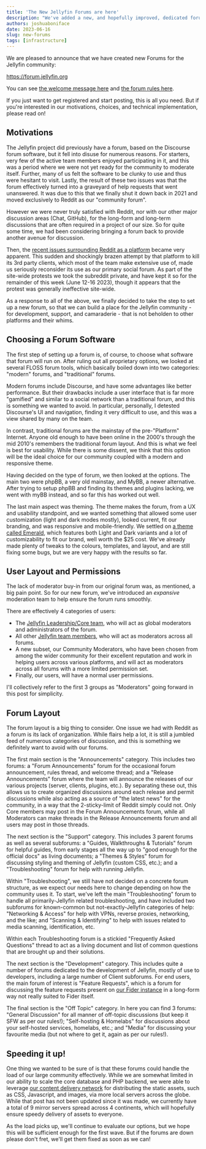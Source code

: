 ```yaml
---
title: 'The New Jellyfin Forums are here'
description: "We've added a new, and hopefully improved, dedicated forum for our community"
authors: joshuaboniface
date: 2023-06-16
slug: new-forums
tags: [infrastructure]
---
```


We are pleased to announce that we have created new Forums for the Jellyfin community:

https://forum.jellyfin.org

You can see [the welcome message here](https://forum.jellyfin.org/thread-5.html) and [the forum rules here](https://forum.jellyfin.org/thread-4.html).

If you just want to get registered and start posting, this is all you need. But if you're interested in our motivations, choices, and technical implementation, please read on!

<!--truncate-->

## Motivations

The Jellyfin project did previously have a forum, based on the Discourse forum software, but it fell into disuse for numerous reasons. For starters, very few of the active team members enjoyed participating in it,
and this was a period where we were not yet ready for the community to moderate itself. Further, many of us felt the software to be clunky to use and thus were hesitant to visit. Lastly, the result of these
two issues was that the forum effectively turned into a graveyard of help requests that went unanswered. It was due to this that we finally shut it down back in 2021 and moved exclusively to Reddit as our
"community forum".

However we were never truly satisfied with Reddit, nor with our other major discussion areas (Chat, GitHub), for the long-form and long-term discussions that are often required in a project of our size. So for quite
some time, we had been considering bringing a forum back to provide another avenue for discussion.

Then, the [recent issues surrounding Reddit as a platform](https://www.theverge.com/2023/6/8/23754780/reddit-api-updates-changes-news-announcements) became very apparent. This sudden and shockingly brazen attempt
by that platform to kill its 3rd party clients, which most of the team make extensive use of, made us seriously reconsider its use as our primary social forum. As part of the site-wide protests we took the subreddit
private, and have kept it so for the remainder of this week (June 12-16 2023), though it appears that the protest was generally ineffective site-wide.

As a response to all of the above, we finally decided to take the step to set up a new forum, so that we can build a place for the Jellyfin community - for development, support, and camaraderie - that is not
beholden to other platforms and their whims.

## Choosing a Forum Software

The first step of setting up a forum is, of course, to choose what software that forum will run on. After ruling out all proprietary options, we looked at several FLOSS forum tools, which basically boiled down into two
categories: "modern" forums, and "traditional" forums.

Modern forums include Discourse, and have some advantages like better performance. But their drawbacks include a user interface that is far more "gamified" and similar to a social network than a traditional forum, and
this is something we wanted to avoid. In particular, personally, I detested Discourse's UI and navigation, finding it very difficult to use, and this was a view shared by many on the team.

In contrast, traditional forums are the mainstay of the pre-"Platform" Internet. Anyone old enough to have been online in the 2000's through the mid 2010's remembers the traditional forum layout. And this is what
we feel is best for usability. While there is some dissent, we think that this option will be the ideal choice for our community coupled with a modern and responsive theme.

Having decided on the type of forum, we then looked at the options. The main two were phpBB, a very old mainstay, and MyBB, a newer alternative. After trying to setup phpBB and finding its themes and plugins lacking,
we went with myBB instead, and so far this has worked out well.

The last main aspect was theming. The theme makes the forum, from a UX and usability standpoint, and we wanted something that allowed some user customization (light and dark modes mostly), looked current, fit our
branding, and was responsive and mobile-friendly. We settled on [a theme called Emerald](https://community.mybb.com/mods.php?action=view&pid=1037), which features both Light and Dark variants and a lot of
customizability to fit our brand, well worth the $25 cost. We've already made plenty of tweaks to the colours, templates, and layout, and are still fixing some bugs, but we are very happy with the results so far.

## User Layout and Permissions

The lack of moderator buy-in from our original forum was, as mentioned, a big pain point. So for our new forum, we've introduced an *expansive* moderation team to help ensure the forum runs smoothly.

There are effectively 4 categories of users:

* The [Jellyfin Leadership/Core team](https://jellyfin.org/docs/general/about#core-team), who will act as global moderators and administrators of the forum.
* All other [Jellyfin team members](https://github.com/orgs/jellyfin/people), who will act as moderators across all forums.
* A new subset, our Community Moderators, who have been chosen from among the wider community for their excellent reputation and work in helping users across various platforms, and will act as moderators across
all forums with a more limited permission set.
* Finally, our users, will have a normal user permissions.

I'll collectively refer to the first 3 groups as "Moderators" going forward in this post for simplicity.

## Forum Layout

The forum layout is a big thing to consider. One issue we had with Reddit as a forum is its lack of organization. While flairs help a lot, it is still a jumbled feed of numerous categories of discussion, and this
is something we definitely want to avoid with our forums.

The first main section is the "Announcements" category. This includes two forums: a "Forum Announcements" forum for the occasional forum announcement, rules thread, and welcome thread; and a "Release Announcements"
forum where the team will announce the releases of our various projects (server, clients, plugins, etc.). By separating these out, this allows us to create organized discussions around each release and permit
discussions while also acting as a source of "the latest news" for the community, in a way that the 2-sticky-limit of Reddit simply could not. Only Core members may post in the Forum Announcements forum, while
all Moderators can make threads in the Release Announcements forum and all users may post in those threads.

The next section is the "Support" category. This includes 3 parent forums as well as several subforums: a "Guides, Walkthroughs & Tutorials" forum for helpful guides, from early stages all the way up to "good enough
for the official docs" as living documents; a "Themes & Styles" forum for discussing styling and theming of Jellyfin (custom CSS, etc.); and a "Troubleshooting" forum for help with running Jellyfin.

Within "Troubleshooting", we still have not decided on a concrete forum structure, as we expect our needs here to change depending on how the community uses it. To start, we've left the main "Troubleshooting"
forum to handle all primarily-Jellyfin related troubleshooting, and have included two subforums for known-common but not-exactly-Jellyfin categories of help: "Networking & Access" for help with VPNs, reverse proxies,
networking, and the like; and "Scanning & Identifying" to help with issues related to media scanning, identification, etc.

Within each Troubleshooting forum is a stickied "Frequently Asked Questions" thread to act as a living document and list of common questions that are brought up and their solutions.

The next section is the "Development" category. This includes quite a number of forums dedicated to the development of Jellyfin, mostly of use to developers, including a large number of Client subforums. For end users,
the main forum of interest is "Feature Requests", which is a forum for discussing the feature requests present on [our Fider instance](https://features.jellyfin.org) in a long-form way not really suited to Fider itself.

The final section is the "Off Topic" category. In here you can find 3 forums: "General Discussion" for all manner of off-topic discussions (but keep it SFW as per our rules!); "Self-hosting & Homelabs" for discussions
about your self-hosted services, homelabs, etc.; and "Media" for discussing your favourite media (but not where to get it, again as per our rules!).

## Speeding it up!

One thing we wanted to be sure of is that these forums could handle the load of our large community effectively. While we are somewhat limited in our ability to scale the core database and PHP backend, we were able
to leverage [our content delivery network](https://jellyfin.org/posts/mirrorbits-cdn) for distributing the static assets, such as CSS, Javascript, and images, via more local servers across the globe. While that post
has not been updated since it was made, we currently have a total of 9 mirror servers spread across 4 continents, which will hopefully ensure speedy delivery of assets to everyone.

As the load picks up, we'll continue to evaluate our options, but we hope this will be sufficient enough for the first wave. But if the forums are down please don't fret, we'll get them fixed as soon as we can!
